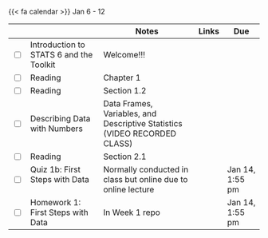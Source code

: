 {{< fa calendar >}} Jan 6 - 12


<table class="table-striped text-left table-bordered" align = "center">

  <thead>
    <th style="width:  3%"></th>
    <th style="width:  30%"></th>
    <th style="width:  40%">Notes</th>
    <th style="width:  8%">Links</th>
    <th style="width:  15%">Due</th>
  </thead>


  <tr>
    <td><input type="checkbox" /></td>
    <td> Introduction to STATS 6 and the Toolkit &nbsp; &nbsp; </td>
    <td>Welcome!!!</td>
    <td><a href="https://stats6-fa24.github.io/slides/week01/1a-intro-toolkit.html" target ="_blank"> <i class="fas fa-laptop" aria-hidden="true"
            title="External Link to Slides" target = "_blank"></i></a>
      </td>
    <td></td>
  </tr>
  
  <tr>
    <td><input type="checkbox" /></td>
    <td> Reading </td>
    <td>Chapter 1</td>
    <td><a href="https://canvas.eee.uci.edu/courses/69219/files?preview=29384094" target ="_blank"> <i class="fas fa-book" aria-hidden="true"
            title="External Link to the Book" target = "_blank"></i></a></td>
    <td></td>
  </tr>
  
  <tr>
    <td><input type="checkbox" /></td>
    <td> Reading </td>
    <td>Section 1.2</td>
    <td><a href="https://www.openintro.org/go/?id=os4_for_screen_readers&referrer=/book/os/index.php" target ="_blank"> <i class="fas fa-book" aria-hidden="true"
            title="External Link to the Book" target = "_blank"></i></a></td>
    <td></td>
  </tr>
  
  <tr>
    <td><input type="checkbox" /></td>
    <td> Describing Data with Numbers &nbsp; &nbsp; </td>
    <td>Data Frames, Variables, and Descriptive Statistics (VIDEO RECORDED CLASS)</td>
    <td><a href="" target ="_blank"> <i class="fas fa-video" aria-hidden="true"
            title="External Link to Video" target = "_blank"></i></a><a href="https://stats6-fa24.github.io/slides/week01/1b-describe-data.html" target ="_blank"> <i class="fas fa-laptop" aria-hidden="true"
            title="External Link to Slides" target = "_blank"></i></a> </td>
    <td></td>
  </tr>
  
  <tr>
    <td><input type="checkbox" /></td>
    <td> Reading </td>
    <td>Section 2.1</td>
    <td><a href="https://www.openintro.org/go/?id=os4_for_screen_readers&referrer=/book/os/index.php" target ="_blank"> <i class="fas fa-book" aria-hidden="true"
            title="External Link to the Book" target = "_blank"></i></a></td>
    <td></td>
  </tr>
  
  <tr>
    <td><input type="checkbox" /></td>
    <td> Quiz 1b: First Steps with Data &nbsp; &nbsp; </td>
    <td>Normally conducted in class but online due to online lecture</td>
    <td><a href="https://www.gradescope.com/courses/934609/assignments/5504922" target ="_blank"> <i class="fas fa-edit" aria-hidden="true"
            title="External Link to GitHub" target = "_blank"></i></a></td>
    <td>Jan 14, 1:55 pm</td>
  </tr>
  <tr>
    <td><input type="checkbox" /></td>
    <td> Homework 1: First Steps with Data &nbsp; &nbsp; </td>
    <td>In Week 1 repo</td>
    <td><a href="https://github.com/stats6-fa24" target ="_blank"> <i class="fa-brands fa-github" aria-hidden="true"
            title="External Link to GitHub" target = "_blank"></i></a></td>
    <td>Jan 14, 1:55 pm</td>
  </tr>
    
        
</table>